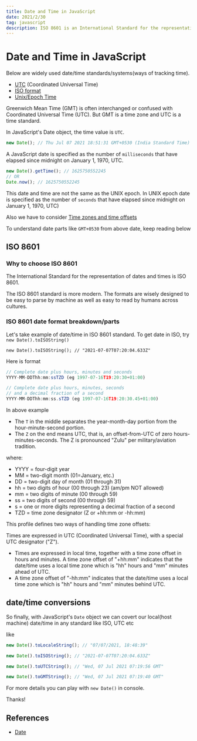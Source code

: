 ```yaml
---
title: Date and Time in JavaScript
date: 2021/2/30
tag: javascript
description: ISO 8601 is an International Standard for the representation of dates and times
---
```


# Date and Time in JavaScript

Below are widely used date/time standards/systems(ways of tracking time).

- [UTC](https://en.wikipedia.org/wiki/Coordinated_Universal_Time) (Coordinated Universal Time)
- [ISO format](https://en.wikipedia.org/wiki/ISO_8601)
- [Unix/Epoch Time](https://en.wikipedia.org/wiki/Unix_time)

Greenwich Mean Time (GMT) is often interchanged or confused with Coordinated Universal Time (UTC). But GMT is a time zone and UTC is a time standard.

In JavaScript's Date object, the time value is `UTC`.

```js
new Date(); // Thu Jul 07 2021 18:51:31 GMT+0530 (India Standard Time)
```

A JavaScript date is specified as the number of `milliseconds` that have elapsed since midnight on January 1, 1970, UTC.

```js
new Date().getTime(); // 1625750552245
// OR
Date.now(); // 1625750552245
```

This date and time are not the same as the UNIX epoch. In UNIX epoch date is specified as the number of `seconds` that have elapsed since midnight on January 1, 1970, UTC)

Also we have to consider [Time zones and time offsets](https://en.wikipedia.org/wiki/UTC_offset)

To understand date parts like `GMT+0530` from above date, keep reading below

## ISO 8601

### Why to choose ISO 8601

The International Standard for the representation of dates and times is ISO 8601.

The ISO 8601 standard is more modern. The formats are wisely designed to be easy to parse by machine as well as easy to read by humans across cultures.

### ISO 8601 date format breakdown/parts

Let's take example of date/time in ISO 8601 standard. To get date in ISO, try `new Date().toISOString()`

```
new Date().toISOString(); // "2021-07-07T07:20:04.633Z"
```

Here is format

```js
// Complete date plus hours, minutes and seconds
YYYY-MM-DDThh:mm:ssTZD (eg 1997-07-16T19:20:30+01:00)
```

```js
// Complete date plus hours, minutes, seconds
// and a decimal fraction of a second
YYYY-MM-DDThh:mm:ss.sTZD (eg 1997-07-16T19:20:30.45+01:00)
```

In above example

- The `T` in the middle separates the year-month-day portion from the hour-minute-second portion.
- The `Z` on the end means UTC, that is, an offset-from-UTC of zero hours-minutes-seconds. The Z is pronounced "Zulu" per military/aviation tradition.

where:

- YYYY = four-digit year
- MM = two-digit month (01=January, etc.)
- DD = two-digit day of month (01 through 31)
- hh = two digits of hour (00 through 23) (am/pm NOT allowed)
- mm = two digits of minute (00 through 59)
- ss = two digits of second (00 through 59)
- s = one or more digits representing a decimal fraction of a second
- TZD = time zone designator (Z or +hh:mm or -hh:mm)

This profile defines two ways of handling time zone offsets:

Times are expressed in UTC (Coordinated Universal Time), with a special UTC designator ("Z").

- Times are expressed in local time, together with a time zone offset in hours and minutes. A time zone offset of "+hh:mm" indicates that the date/time uses a local time zone which is "hh" hours and "mm" minutes ahead of UTC.
- A time zone offset of "-hh:mm" indicates that the date/time uses a local time zone which is "hh" hours and "mm" minutes behind UTC.

## date/time conversions

So finally, with JavaScript's `Date` object we can covert our local(host machine) date/time in any standard like ISO, UTC etc

like

```js
new Date().toLocaleString(); // "07/07/2021, 18:48:39"

new Date().toISOString(); // "2021-07-07T07:20:04.633Z"

new Date().toUTCString(); // "Wed, 07 Jul 2021 07:19:56 GMT"

new Date().toGMTString(); // "Wed, 07 Jul 2021 07:19:40 GMT"
```

For more details you can play with `new Date()` in console.

Thanks!

## References

- [Date](https://developer.mozilla.org/en-US/docs/Web/JavaScript/Reference/Global_Objects/Date)
